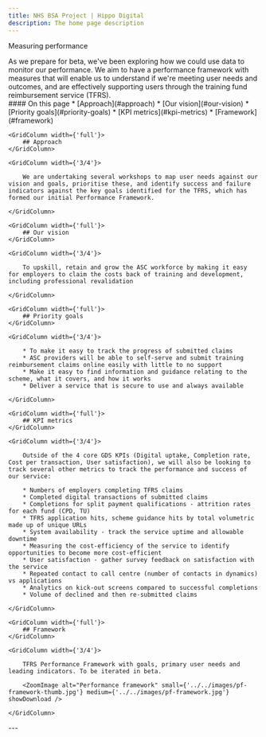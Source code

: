 ```yaml
---
title: NHS BSA Project | Hippo Digital
description: The home page description
---
```


<Heading caption='Looking ahead to beta' tag='h1'>Measuring performance</Heading>

<GridRow>
    <GridColumn width={'2/3'}>
        <LeadParagraph>As we prepare for beta, we've been exploring how we could use data to monitor our performance. We aim to have a performance framework with measures that will enable us to understand if we're meeting user needs and outcomes, and are effectively supporting users through the training fund reimbursement service (TFRS).</LeadParagraph>
    </GridColumn>
    <GridColumn width={'1/3'}>
        <nav className="in-page-nav">
            #### On this page
            * [Approach](#approach)
            * [Our vision](#our-vision)
            * [Priority goals](#priority-goals)
            * [KPI metrics](#kpi-metrics)
            * [Framework](#framework)
        </nav>
    </GridColumn>
</GridRow>

<GridRow>

    <GridColumn width={'full'}>
        ## Approach
    </GridColumn>

    <GridColumn width={'3/4'}>

        We are undertaking several workshops to map user needs against our vision and goals, prioritise these, and identify success and failure indicators against the key goals identified for the TFRS, which has formed our initial Performance Framework.

    </GridColumn>

</GridRow>

<GridRow>

    <GridColumn width={'full'}>
        ## Our vision
    </GridColumn>

    <GridColumn width={'3/4'}>

        To upskill, retain and grow the ASC workforce by making it easy for employers to claim the costs back of training and development, including professional revalidation

    </GridColumn>

</GridRow>

<GridRow>

    <GridColumn width={'full'}>
        ## Priority goals
    </GridColumn>

    <GridColumn width={'3/4'}>

        * To make it easy to track the progress of submitted claims
        * ASC providers will be able to self-serve and submit training reimbursement claims online easily with little to no support
        * Make it easy to find information and guidance relating to the scheme, what it covers, and how it works
        * Deliver a service that is secure to use and always available

    </GridColumn>

</GridRow>

<GridRow>

    <GridColumn width={'full'}>
        ## KPI metrics
    </GridColumn>

    <GridColumn width={'3/4'}>

        Outside of the 4 core GDS KPIs (Digital uptake, Completion rate, Cost per transaction, User satisfaction), we will also be looking to track several other metrics to track the performance and success of our service:

        * Numbers of employers completing TFRS claims
        * Completed digital transactions of submitted claims
        * Completions for split payment qualifications - attrition rates for each fund (CPD, TU)
        * TFRS application hits, scheme guidance hits by total volumetric made up of unique URLs
        * System availability - track the service uptime and allowable downtime
        * Measuring the cost-efficiency of the service to identify opportunities to become more cost-efficient
        * User satisfaction - gather survey feedback on satisfaction with the service
        * Repeated contact to call centre (number of contacts in dynamics) vs applications
        * Analytics on kick-out screens compared to successful completions
        * Volume of declined and then re-submitted claims

    </GridColumn>

</GridRow>

<GridRow>

    <GridColumn width={'full'}>
        ## Framework
    </GridColumn>

    <GridColumn width={'3/4'}>

        TFRS Performance Framework with goals, primary user needs and leading indicators. To be iterated in beta.

        <ZoomImage alt="Performance framework" small={'../../images/pf-framework-thumb.jpg'} medium={'../../images/pf-framework.jpg'} showDownload />

    </GridColumn>

</GridRow>

<GridRow>
    <GridColumn width={'full'}>
        ---
    </GridColumn>
</GridRow>
<GridRow>
    <GridColumn width={'1/2'}>
        <LinkBlock style="prev" url="/beta/planning" title="Looking ahead to beta" text="Beta planning" />
    </GridColumn>
    <GridColumn width={'1/2'}>
        <LinkBlock style="next" url="/" title="Thanks" text="Back to the start page" />
    </GridColumn>
</GridRow>
